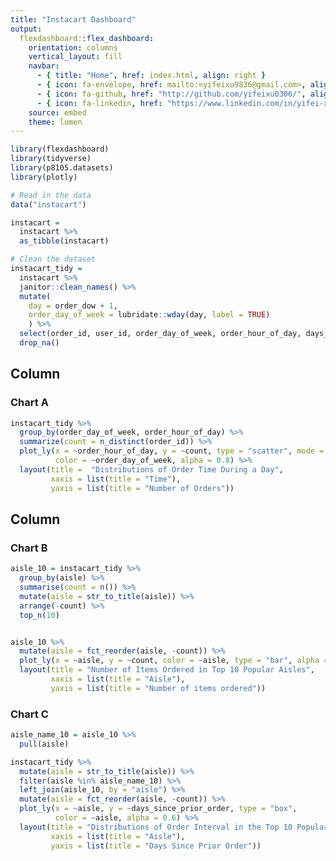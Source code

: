 ```yaml
---
title: "Instacart Dashboard"
output: 
  flexdashboard::flex_dashboard:
    orientation: columns
    vertical_layout: fill
    navbar:
      - { title: "Home", href: index.html, align: right }
      - { icon: fa-envelope, href: mailto:<yifeixu9836@gmail.com>, align: right }
      - { icon: fa-github, href: "http://github.com/yifeixu0306/", align: right }
      - { icon: fa-linkedin, href: "https://www.linkedin.com/in/yifei-xu-6190b6228/", align: right }
    source: embed
    theme: lumen
---
```



```r
library(flexdashboard)
library(tidyverse)
library(p8105.datasets)
library(plotly)
```


```r
# Read in the data
data("instacart")

instacart = 
  instacart %>% 
  as_tibble(instacart)
```


```r
# Clean the dataset
instacart_tidy = 
  instacart %>% 
  janitor::clean_names() %>%
  mutate(
    day = order_dow + 1,
    order_day_of_week = lubridate::wday(day, label = TRUE)
    ) %>%
  select(order_id, user_id, order_day_of_week, order_hour_of_day, days_since_prior_order, product_name, aisle, department) %>%
  drop_na()
```


Column {data-width=500}
-----------------------------------------------------------------------

### Chart A

```r
instacart_tidy %>%
  group_by(order_day_of_week, order_hour_of_day) %>%
  summarize(count = n_distinct(order_id)) %>%
  plot_ly(x = ~order_hour_of_day, y = ~count, type = "scatter", mode = "lines",
          color = ~order_day_of_week, alpha = 0.8) %>%
  layout(title =  "Distributions of Order Time During a Day",
         xaxis = list(title = "Time"),
         yaxis = list(title = "Number of Orders"))
```

Column {data-width=500}
-----------------------------------------------------------------------

### Chart B

```r
aisle_10 = instacart_tidy %>%
  group_by(aisle) %>% 
  summarise(count = n()) %>% 
  mutate(aisle = str_to_title(aisle)) %>%
  arrange(-count) %>% 
  top_n(10) 


aisle_10 %>% 
  mutate(aisle = fct_reorder(aisle, -count)) %>%
  plot_ly(x = ~aisle, y = ~count, color = ~aisle, type = "bar", alpha = 0.6) %>%
  layout(title = "Number of Items Ordered in Top 10 Popular Aisles",
         xaxis = list(title = "Aisle"), 
         yaxis = list(title = "Number of items ordered"))
```


### Chart C

```r
aisle_name_10 = aisle_10 %>%
  pull(aisle)

instacart_tidy %>% 
  mutate(aisle = str_to_title(aisle)) %>%
  filter(aisle %in% aisle_name_10) %>%
  left_join(aisle_10, by = "aisle") %>%
  mutate(aisle = fct_reorder(aisle, -count)) %>% 
  plot_ly(x = ~aisle, y = ~days_since_prior_order, type = "box",
          color = ~aisle, alpha = 0.6) %>% 
  layout(title = "Distributions of Order Interval in the Top 10 Popular Aisles",
         xaxis = list(title = "Aisle"),
         yaxis = list(title = "Days Since Prior Order"))
```





